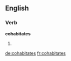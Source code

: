 
==English==

===Verb===
'''cohabitates'''

# {{third-person singular of|cohabitate}}

[[de:cohabitates]]
[[fr:cohabitates]]